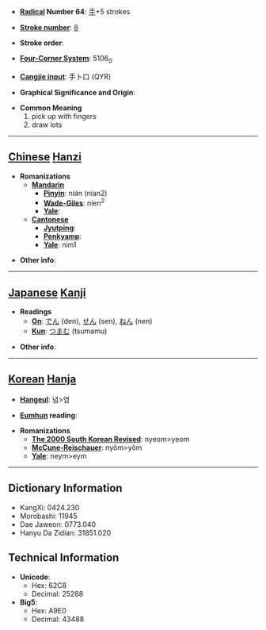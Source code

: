 * '''[[Wiktionary:Chinese radical index| Radical]] Number 64''': [[Wiktionary:Chinese radical index 手|手]]+5 strokes

* '''[[Wiktionary:Chinese total strokes index|Stroke number]]''': [[Wiktionary:Chinese total strokes index 8|8]]

* '''Stroke order''': 

* '''[[Wiktionary:Chinese four corner index|Four-Corner System]]''': 5106<sub>0</sub>

* '''[[Wiktionary:Chinese Cangjie index|Cangjie input]]''': 手卜口 (QYR)

* '''Graphical Significance and Origin''': 

* '''Common Meaning'''
*#pick up with fingers
*# draw lots


----

== [[Chinese]] [[Hanzi]] ==

* '''Romanizations'''
** '''[[Mandarin]]'''
*** '''[[Pinyin]]''': nián (nian2)
*** '''[[Wade-Giles]]''': nien<sup>2</sup>
*** '''[[Yale]]''': 
** '''[[Cantonese]]'''
*** '''[[Jyutping]]''':
*** '''[[Penkyamp]]''': 
*** '''[[Yale]]''': nim1

* '''Other info''': 

----

== [[Japanese]] [[Kanji]] ==

* '''Readings'''
** '''[[On]]''': [[でん]] (den), [[せん]] (sen), [[ねん]] (nen)
** '''[[Kun]]''': [[つまむ]] (tsumamu)

* '''Other info''':  

----

== [[Korean]] [[Hanja]] ==

* '''[[Hangeul]]''': 념>염

* '''[[Eumhun]] reading''': 

* '''Romanizations'''
** '''[[The 2000 South Korean Revised Romanization|The 2000 South Korean Revised]]''': nyeom>yeom
** '''[[McCune-Reischauer]]''': nyŏm>yŏm
** '''[[Yale]]''': neym>eym

----

== Dictionary Information ==

* KangXi: 0424.230
* Morobashi: 11945
* Dae Jaweon: 0773.040
* Hanyu Da Zidian: 31851.020

== Technical Information ==

* '''Unicode''':
** Hex: 62C8
** Decimal: 25288
* '''Big5''':
** Hex: A9E0
** Decimal: 43488